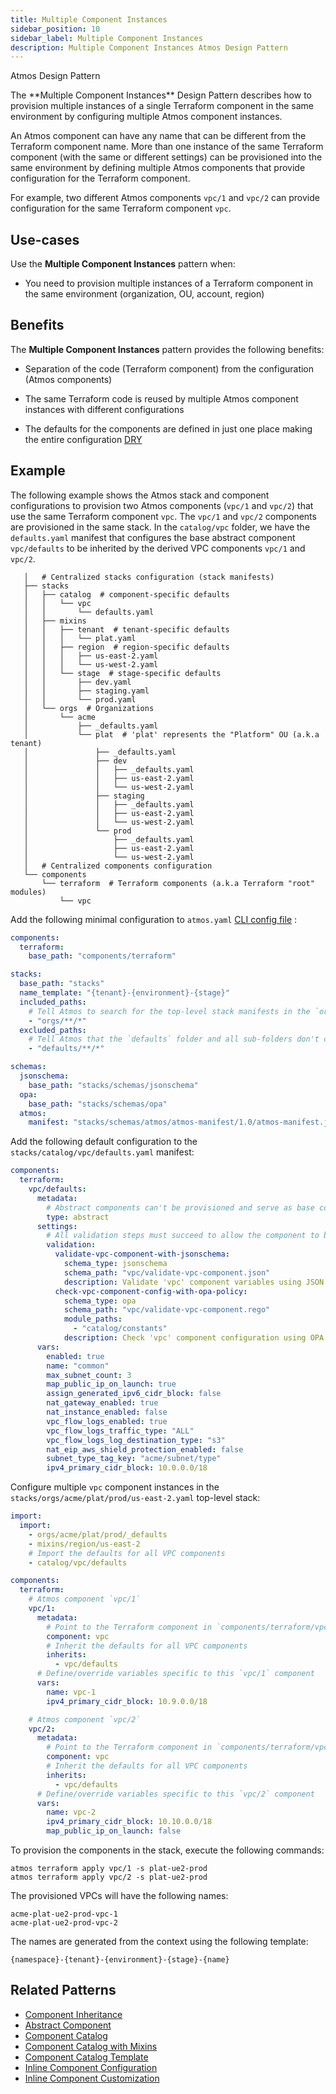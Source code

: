 ```yaml
---
title: Multiple Component Instances
sidebar_position: 10
sidebar_label: Multiple Component Instances
description: Multiple Component Instances Atmos Design Pattern
---
```


<PillBox>Atmos Design Pattern</PillBox>

<Intro>
The **Multiple Component Instances** Design Pattern describes how to provision multiple instances of a single Terraform component in the same environment by configuring multiple Atmos component instances.
</Intro>

An Atmos component can have any name that can be different from the Terraform component name. More than one instance of the same Terraform component (with the same or different settings) can be provisioned into the same environment by defining multiple Atmos components that provide configuration for the Terraform component.

For example, two different Atmos components `vpc/1` and `vpc/2` can provide configuration for the same Terraform component `vpc`.

## Use-cases

Use the **Multiple Component Instances** pattern when:

- You need to provision multiple instances of a Terraform component in the same environment (organization, OU, account, region)

## Benefits

The **Multiple Component Instances** pattern provides the following benefits:

- Separation of the code (Terraform component) from the configuration (Atmos components)

- The same Terraform code is reused by multiple Atmos component instances with different configurations

- The defaults for the components are defined in just one place making the entire
  configuration [DRY](https://en.wikipedia.org/wiki/Don%27t_repeat_yourself)

## Example

The following example shows the Atmos stack and component configurations to provision two Atmos components (`vpc/1` and `vpc/2`) that use the
same Terraform component `vpc`. The `vpc/1` and `vpc/2` components are provisioned in the same stack. In the `catalog/vpc` folder, we have
the `defaults.yaml` manifest that configures the base abstract component `vpc/defaults` to be inherited by the derived VPC components `vpc/1`
and `vpc/2`.

```console
   │   # Centralized stacks configuration (stack manifests)
   ├── stacks
   │   ├── catalog  # component-specific defaults
   │   │   └── vpc
   │   │       └── defaults.yaml
   │   ├── mixins
   │   │   ├── tenant  # tenant-specific defaults
   │   │   │   └── plat.yaml
   │   │   ├── region  # region-specific defaults
   │   │   │   ├── us-east-2.yaml
   │   │   │   └── us-west-2.yaml
   │   │   └── stage  # stage-specific defaults
   │   │       ├── dev.yaml
   │   │       ├── staging.yaml
   │   │       └── prod.yaml
   │   └── orgs  # Organizations
   │       └── acme
   │           ├── _defaults.yaml
   │           └── plat  # 'plat' represents the "Platform" OU (a.k.a tenant)
   │               ├── _defaults.yaml
   │               ├── dev
   │               │   ├── _defaults.yaml
   │               │   ├── us-east-2.yaml
   │               │   └── us-west-2.yaml
   │               ├── staging
   │               │   ├── _defaults.yaml
   │               │   ├── us-east-2.yaml
   │               │   └── us-west-2.yaml
   │               └── prod
   │                   ├── _defaults.yaml
   │                   ├── us-east-2.yaml
   │                   └── us-west-2.yaml
   │   # Centralized components configuration
   └── components
       └── terraform  # Terraform components (a.k.a Terraform "root" modules)
           └── vpc
```

Add the following minimal configuration to `atmos.yaml` [CLI config file](/cli/configuration) :

```yaml title="atmos.yaml"
components:
  terraform:
    base_path: "components/terraform"

stacks:
  base_path: "stacks"
  name_template: "{tenant}-{environment}-{stage}"
  included_paths:
    # Tell Atmos to search for the top-level stack manifests in the `orgs` folder and its sub-folders
    - "orgs/**/*"
  excluded_paths:
    # Tell Atmos that the `defaults` folder and all sub-folders don't contain top-level stack manifests
    - "defaults/**/*"

schemas:
  jsonschema:
    base_path: "stacks/schemas/jsonschema"
  opa:
    base_path: "stacks/schemas/opa"
  atmos:
    manifest: "stacks/schemas/atmos/atmos-manifest/1.0/atmos-manifest.json"
```

Add the following default configuration to the `stacks/catalog/vpc/defaults.yaml` manifest:

```yaml title="stacks/catalog/vpc/defaults.yaml"
components:
  terraform:
    vpc/defaults:
      metadata:
        # Abstract components can't be provisioned and serve as base components (blueprints) for real components
        type: abstract
      settings:
        # All validation steps must succeed to allow the component to be provisioned
        validation:
          validate-vpc-component-with-jsonschema:
            schema_type: jsonschema
            schema_path: "vpc/validate-vpc-component.json"
            description: Validate 'vpc' component variables using JSON Schema
          check-vpc-component-config-with-opa-policy:
            schema_type: opa
            schema_path: "vpc/validate-vpc-component.rego"
            module_paths:
              - "catalog/constants"
            description: Check 'vpc' component configuration using OPA policy
      vars:
        enabled: true
        name: "common"
        max_subnet_count: 3
        map_public_ip_on_launch: true
        assign_generated_ipv6_cidr_block: false
        nat_gateway_enabled: true
        nat_instance_enabled: false
        vpc_flow_logs_enabled: true
        vpc_flow_logs_traffic_type: "ALL"
        vpc_flow_logs_log_destination_type: "s3"
        nat_eip_aws_shield_protection_enabled: false
        subnet_type_tag_key: "acme/subnet/type"
        ipv4_primary_cidr_block: 10.0.0.0/18
```

Configure multiple `vpc` component instances in the `stacks/orgs/acme/plat/prod/us-east-2.yaml` top-level stack:

```yaml title="stacks/orgs/acme/plat/prod/us-east-2.yaml"
import:
  import:
    - orgs/acme/plat/prod/_defaults
    - mixins/region/us-east-2
    # Import the defaults for all VPC components
    - catalog/vpc/defaults

components:
  terraform:
    # Atmos component `vpc/1`
    vpc/1:
      metadata:
        # Point to the Terraform component in `components/terraform/vpc`
        component: vpc
        # Inherit the defaults for all VPC components
        inherits:
          - vpc/defaults
      # Define/override variables specific to this `vpc/1` component
      vars:
        name: vpc-1
        ipv4_primary_cidr_block: 10.9.0.0/18

    # Atmos component `vpc/2`
    vpc/2:
      metadata:
        # Point to the Terraform component in `components/terraform/vpc`
        component: vpc
        # Inherit the defaults for all VPC components
        inherits:
          - vpc/defaults
      # Define/override variables specific to this `vpc/2` component
      vars:
        name: vpc-2
        ipv4_primary_cidr_block: 10.10.0.0/18
        map_public_ip_on_launch: false
```

To provision the components in the stack, execute the following commands:

```shell
atmos terraform apply vpc/1 -s plat-ue2-prod
atmos terraform apply vpc/2 -s plat-ue2-prod
```

The provisioned VPCs will have the following names:

```console
acme-plat-ue2-prod-vpc-1
acme-plat-ue2-prod-vpc-2
```

The names are generated from the context using the following template:

```console
{namespace}-{tenant}-{environment}-{stage}-{name}
```

## Related Patterns

- [Component Inheritance](/design-patterns/component-inheritance)
- [Abstract Component](/design-patterns/abstract-component)
- [Component Catalog](/design-patterns/component-catalog)
- [Component Catalog with Mixins](/design-patterns/component-catalog-with-mixins)
- [Component Catalog Template](/design-patterns/component-catalog-template)
- [Inline Component Configuration](/design-patterns/inline-component-configuration)
- [Inline Component Customization](/design-patterns/inline-component-customization)

